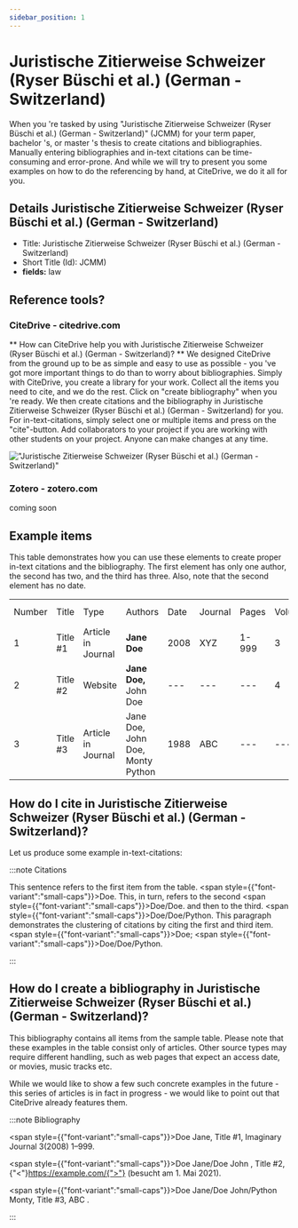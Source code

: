 ```yaml
---
sidebar_position: 1
---
```


# Juristische Zitierweise Schweizer (Ryser Büschi et al.) (German - Switzerland)

When you 're tasked by using "Juristische Zitierweise Schweizer (Ryser Büschi et al.) (German - Switzerland)" (JCMM) for your term paper, bachelor 's, or master 's thesis to create citations and bibliographies.
Manually entering bibliographies and in-text citations can be time-consuming and error-prone. And while we will try to present you some examples on how to do the referencing by hand, at CiteDrive, we do it all for you.

## Details  Juristische Zitierweise Schweizer (Ryser Büschi et al.) (German - Switzerland)
* Title: Juristische Zitierweise Schweizer (Ryser Büschi et al.) (German - Switzerland)
* Short Title (Id): JCMM)
* **fields:** law

## Reference tools?
### CiteDrive - citedrive.com
** How can CiteDrive help you with Juristische Zitierweise Schweizer (Ryser Büschi et al.) (German - Switzerland)? **
We designed CiteDrive from the ground up to be as simple and easy to use as possible - you 've got more important things to do than to worry about bibliographies. Simply with CiteDrive, you create a library for your work. Collect all the items you need to cite, and we do the rest. Click on "create bibliography" when you 're ready. We then create citations and the bibliography in Juristische Zitierweise Schweizer (Ryser Büschi et al.) (German - Switzerland) for you. For in-text-citations, simply select one or multiple items and press on the "cite"-button. Add collaborators to your project if you are working with other students on your project. Anyone can make changes at any time.


!["Juristische Zitierweise Schweizer (Ryser Büschi et al.) (German - Switzerland)"](images/juristische-zitierweise-schweizer-ryser-buschi-et-al-german--switzerland.svg "Choose Juristische Zitierweise Schweizer (Ryser Büschi et al.) (German - Switzerland) in the CiteDrive App")

### Zotero - zotero.com

coming soon

## Example items

This table demonstrates how you can use these elements to create proper in-text citations and the bibliography. The first element has only one author, the second has two, and the third has three. Also, note that the second element has no date.


<table>
  <tr>
   <td>Number
   </td>
   <td>Title
   </td>
   <td>Type
   </td>
   <td>Authors
   </td>
   <td>Date
   </td>
   <td>Journal
   </td>
   <td>Pages
   </td>
   <td>Volume
   </td>
   <td>Issue
   </td>
   <td>Access Date
   </td>
  </tr>
  <tr>
   <td>1
   </td>
   <td>Title #1
   </td>
   <td>Article in Journal
   </td>
   <td><strong>Jane Doe</strong>
   </td>
   <td>2008
   </td>
   <td>XYZ
   </td>
   <td>1-999
   </td>
   <td>3
   </td>
   <td>2
   </td>
   <td>--
   </td>
  </tr>
  <tr>
   <td>
2
   </td>
   <td>Title #2
   </td>
   <td>Website
   </td>
   <td><strong>Jane Doe, </strong>John Doe
   </td>
   <td>---
   </td>
   <td>---
   </td>
   <td>---
   </td>
   <td>4
   </td>
   <td>---
   </td>
   <td>2020-05-01
   </td>
  </tr>
  <tr>
   <td>3
   </td>
   <td>Title #3
   </td>
   <td>Article in Journal
   </td>
   <td>Jane Doe, John Doe, Monty Python
   </td>
   <td>1988
   </td>
   <td>ABC
   </td>
   <td>---
   </td>
   <td>---
   </td>
   <td>16
   </td>
   <td>---
   </td>
  </tr>
</table>



## How do I cite in  Juristische Zitierweise Schweizer (Ryser Büschi et al.) (German - Switzerland)?

Let us produce some example in-text-citations:

:::note Citations


This sentence refers to the first item from the table. <span style={{"font-variant":"small-caps"}}>Doe</span>. This, in turn, refers to the second <span style={{"font-variant":"small-caps"}}>Doe/Doe</span>.
and then to the third.  <span style={{"font-variant":"small-caps"}}>Doe/Doe/Python</span>.
This paragraph demonstrates the clustering of citations by citing the first and third item. <span style={{"font-variant":"small-caps"}}>Doe</span>; <span style={{"font-variant":"small-caps"}}>Doe/Doe/Python</span>.

:::

## How do I create a bibliography in Juristische Zitierweise Schweizer (Ryser Büschi et al.) (German - Switzerland)?

This bibliography contains all items from the sample table. Please note that these examples in the table consist only of articles. Other source types may require different handling, such as web pages that expect an access date, or movies, music tracks etc.

While we would like to show a few such concrete examples in the future - this series of articles is in fact in progress - we would like to point out that CiteDrive already features them.

:::note Bibliography

<span style={{"font-variant":"small-caps"}}>Doe Jane</span>, Title #1, Imaginary Journal  3(2008) 1–999.

<span style={{"font-variant":"small-caps"}}>Doe Jane/Doe John </span>, Title #2, {"<"}https://example.com/{">"}  (besucht am 1. Mai 2021).

<span style={{"font-variant":"small-caps"}}>Doe Jane/Doe John/Python Monty</span>, Title #3, ABC .



:::


        